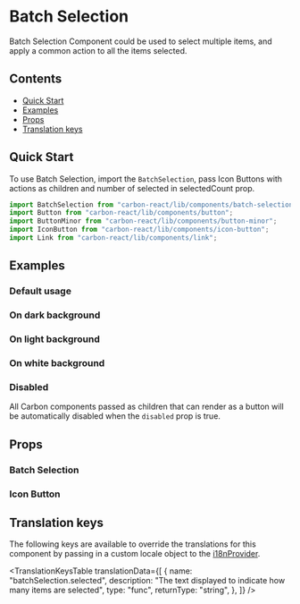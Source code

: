 

<Meta of={BatchSelectionStories} />

# Batch Selection

Batch Selection Component could be used to select multiple items, and apply a common action to all the items selected.

## Contents

- [Quick Start](#quick-start)
- [Examples](#examples)
- [Props](#props)
- [Translation keys](#translation-keys)

## Quick Start

To use Batch Selection, import the `BatchSelection`, pass Icon Buttons with actions as children and number of selected in selectedCount prop.

```javascript
import BatchSelection from "carbon-react/lib/components/batch-selection";
import Button from "carbon-react/lib/components/button";
import ButtonMinor from "carbon-react/lib/components/button-minor";
import IconButton from "carbon-react/lib/components/icon-button";
import Link from "carbon-react/lib/components/link";
```

## Examples

### Default usage

<Canvas of={BatchSelectionStories.Default} />

### On dark background

<Canvas of={BatchSelectionStories.Dark} />

### On light background

<Canvas of={BatchSelectionStories.Light} />

### On white background

<Canvas of={BatchSelectionStories.White} />

### Disabled

All Carbon components passed as children that can render as a button will be automatically disabled when the `disabled` prop is true.

<Canvas of={BatchSelectionStories.Disabled} />

## Props

### Batch Selection

<ArgTypes of={BatchSelectionStories} />

### Icon Button

<ArgTypes of={IconButtonStories} />

## Translation keys

The following keys are available to override the translations for this component by passing in a custom locale object to the
[i18nProvider](../?path=/docs/documentation-i18n--docs).

<TranslationKeysTable
  translationData={[
    {
      name: "batchSelection.selected",
      description: "The text displayed to indicate how many items are selected",
      type: "func",
      returnType: "string",
    },
  ]}
/>

